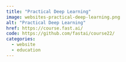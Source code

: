 ```yaml
---
title: "Practical Deep Learning"
image: websites-practical-deep-learning.png
alt: "Practical Deep Learning"
href: https://course.fast.ai/
code: https://github.com/fastai/course22/
categories:
  - website
  - education
---
```

